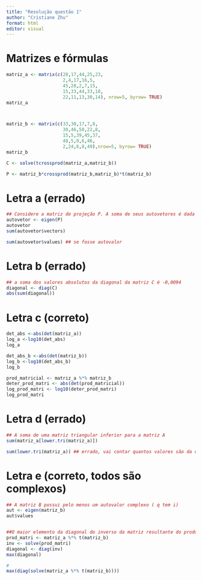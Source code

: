 ```yaml
---
title: "Resolução questão 1"
author: "Cristiane Zhu"
format: html
editor: visual
---
```


# Matrizes e fórmulas

```r
matriz_a <- matrix(c(28,17,44,25,23,
                     2,4,17,16,5,
                     45,28,2,7,15,
                     15,33,44,33,18,
                     22,11,13,30,14), nrow=5, byrow= TRUE)
matriz_a



matriz_b <- matrix(c(33,30,17,7,8,
                     30,46,50,22,8,
                     15,5,39,45,37,
                     48,5,0,6,46,
                     2,24,6,8,49),nrow=5, byrow= TRUE)
matriz_b

C <- solve(tcrossprod(matriz_a,matriz_b))

P <- matriz_b*crossprod(matriz_b,matriz_b)*t(matriz_b)
```

# Letra a (errado)

```r
## Considere a matriz de projeção P. A soma de seus autovetores é dada por 2,4594
autovetor <- eigen(P)
autovetor
sum(autovetor$vectors)

sum(autovetor$values) ## se fosse autovalor
```

# Letra b (errado)

```r
## a soma dos valores absolutos da diagonal da matriz C é -0,0094
diagonal <- diag(C)
abs(sum(diagonal))
```

# Letra c (correto)

```r
det_abs <-abs(det(matriz_a))
log_a <-log10(det_abs)
log_a

det_abs_b <-abs(det(matriz_b))
log_b <-log10(det_abs_b)
log_b

prod_matricial <- matriz_a %*% matriz_b
deter_prod_matri <- abs(det(prod_matricial))
log_prod_matri <- log10(deter_prod_matri)
log_prod_matri
```

# Letra d (errado)

```r
## A soma de uma matriz triangular inferior para a matriz A
sum(matriz_a[lower.tri(matriz_a)])

sum(lower.tri(matriz_a)) ## errado, vai contar quantos valores são da diag inferior (nesse caso: 10)
```

# Letra e (correto, todos são complexos)

```r
## A matriz B possui pelo menos um autovalor complexo ( q tem i)
aut <- eigen(matriz_b)
aut$values


##O maior elemento da diagonal do inverso da matriz resultante do produto matricial entre A e o transposto de B é 0,026.
prod_matri <- matriz_a %*% t(matriz_b)
inv <- solve(prod_matri)
diagonal <- diag(inv)
max(diagonal)

#
max(diag(solve(matriz_a %*% t(matriz_b))))
```
